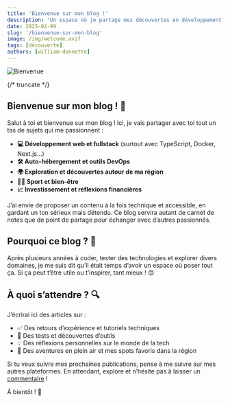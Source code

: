 ```yaml
---
title: 'Bienvenue sur mon blog !'
description: 'Un espace où je partage mes découvertes en développement, tech, sport et plus encore.'
date: 2025-02-09
slug: '/bienvenue-sur-mon-blog'
image: /img/welcome.avif
tags: [découverte]
authors: [william-donnette]
---
```



![Bienvenue](/img/welcome.avif 'Bienvenue')

<HorizontalDisplay />

{/* truncate */}

## Bienvenue sur mon blog ! 🎉

Salut à toi et bienvenue sur mon blog ! Ici, je vais partager avec toi tout un tas de sujets qui me passionnent :

-   **💻 Développement web et fullstack** (surtout avec TypeScript, Docker, Next.js...)
-   **🛠️ Auto-hébergement et outils DevOps**
-   **🌍 Exploration et découvertes autour de ma région**
-   **🏋️‍♂️ Sport et bien-être**
-   **📈 Investissement et réflexions financières**

J’ai envie de proposer un contenu à la fois technique et accessible, en gardant un ton sérieux mais détendu. Ce blog servira autant de carnet de notes que de point de partage pour échanger avec d’autres passionnés.

## Pourquoi ce blog ? 🤔

Après plusieurs années à coder, tester des technologies et explorer divers domaines, je me suis dit qu’il était temps d’avoir un espace où poser tout ça. Si ça peut t’être utile ou t’inspirer, tant mieux ! 😊

<ArialInArticle />

## À quoi s’attendre ? 🔍

J’écrirai ici des articles sur :

-   ✅ Des retours d’expérience et tutoriels techniques
-   🔬 Des tests et découvertes d’outils
-   💡 Des réflexions personnelles sur le monde de la tech
-   🌄 Des aventures en plein air et mes spots favoris dans la région

Si tu veux suivre mes prochaines publications, pense à me suivre sur mes autres plateformes. En attendant, explore et n’hésite pas à laisser un [commentaire](/#contact) !

À bientôt ! 👋

<ArialMultiplex />
